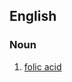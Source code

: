 ==English==

===Noun===
{{en-noun|head=[[pteroyl]] [[glutamic acid]]|-}}

# {{context|organic compound|lang=en}} [[folic acid]]